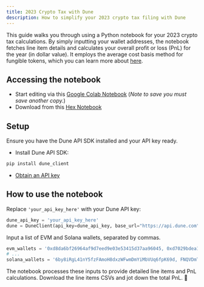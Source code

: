 ```yaml
---
title: 2023 Crypto Tax with Dune
description: How to simplify your 2023 crypto tax filing with Dune
---
```


This guide walks you through using a Python notebook for your 2023 crypto tax calculations. By simply inputting your wallet addresses, the notebook fetches line item details and calculates your overall profit or loss (PnL) for the year (in dollar value). It employs the average cost basis method for fungible tokens, which you can learn more about [here](https://www.investopedia.com/terms/a/averagecostbasismethod.asp).


## Accessing the notebook
- Start editing via this [Google Colab Notebook](https://colab.research.google.com/drive/1Nhszieu6OP-CD8HEam6lSsrZfPZv7UaY?usp=sharing) (_Note to save you must save another copy._)
- Download from this [Hex Notebook](https://app.hex.tech/d12aba6a-f113-4485-a72b-b7d812bc2234/hex/babc2bb4-bf85-416a-9bc4-b4b796f6cd32/draft/logic)


## Setup

Ensure you have the Dune API SDK installed and your API key ready. 

- Install Dune API SDK: 
```bash 
pip install dune_client
```
- [Obtain an API key](https://docs.dune.com/api-reference/overview/authentication)


## How to use the notebook

Replace `'your_api_key_here'` with your Dune API key:

```python
dune_api_key = 'your_api_key_here'
dune = DuneClient(api_key=dune_api_key, base_url="https://api.dune.com", request_timeout=300)
```

Input a list of EVM and Solana wallets, separated by commas.

```python
evm_wallets = '0xd8da6bf26964af9d7eed9e03e53415d37aa96045, 0xd7029bdea1c17493893aafe29aad69ef892b8ff2'
# ...
solana_wallets = '6by8iRgL41nY5fzFAmoH8dxzWFwmDmYiMbVUq6fpK69d, FNQVDmTdmWtTaswoL9ysoyorsHZvjRbNsbAdgmcREHVi'
```

The notebook processes these inputs to provide detailed line items and PnL calculations.
Download the line items CSVs and jot down the total PnL. 🎉